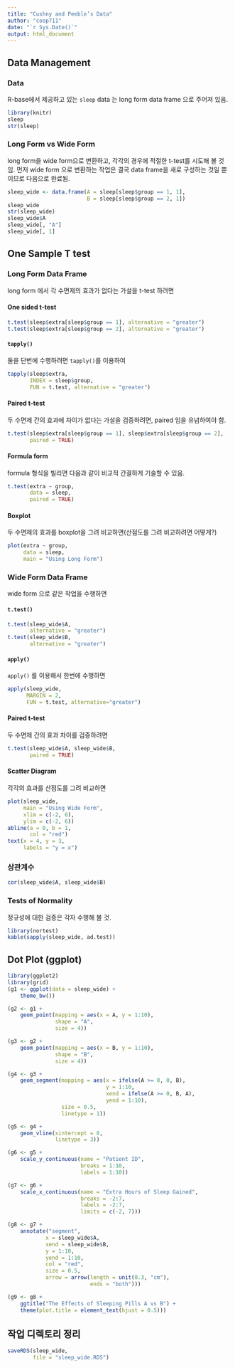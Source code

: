 ```yaml
---
title: "Cushny and Peeble’s Data"
author: "coop711"
date: "`r Sys.Date()`"
output: html_document
---
```


## Data Management

### Data

R-base에서 제공하고 있는 `sleep` data 는 long form data frame 으로 주어져 있음.

```r
library(knitr)
sleep
str(sleep)
```

<P style = "page-break-before: always">

### Long Form vs Wide Form

long form을  wide form으로 변환하고, 각각의 경우에 적절한 t-test를 시도해 볼 것임. 먼저 wide form 으로 변환하는 작업은 결국 data frame을 새로 구성하는 것일 뿐이므로 다음으로 완료됨.

```r
sleep_wide <- data.frame(A = sleep[sleep$group == 1, 1], 
                         B = sleep[sleep$group == 2, 1])
sleep_wide
str(sleep_wide)
sleep_wide$A
sleep_wide[, "A"]
sleep_wide[, 1]
```

<P style = "page-break-before: always">

## One Sample T test

### Long Form Data Frame

long form 에서 각 수면제의 효과가 없다는 가설을 t-test 하려면 

#### One sided t-test

```r
t.test(sleep$extra[sleep$group == 1], alternative = "greater")
t.test(sleep$extra[sleep$group == 2], alternative = "greater")
```

<P style = "page-break-before: always">

#### `tapply()`

둘을 단번에 수행하려면 `tapply()`를 이용하여

```r
tapply(sleep$extra, 
       INDEX = sleep$group, 
       FUN = t.test, alternative = "greater")
```

<P style = "page-break-before: always">

#### Paired t-test

두 수면제 간의 효과에 차이가 없다는 가설을 검증하려면, paired 임을 유념하여야 함.

```r
t.test(sleep$extra[sleep$group == 1], sleep$extra[sleep$group == 2], 
       paired = TRUE)
```

#### Formula form

formula 형식을 빌리면 다음과 같이 비교적 간결하게 기술할 수 있음.

```r
t.test(extra ~ group, 
       data = sleep, 
       paired = TRUE)
```

<P style = "page-break-before: always">

#### Boxplot

두 수면제의 효과를 boxplot을 그려 비교하면(산점도를 그려 비교하려면 어떻게?)

```r
plot(extra ~ group, 
     data = sleep, 
     main = "Using Long Form")
```

<P style = "page-break-before: always">

### Wide Form Data Frame

wide form 으로 같은 작업을 수행하면

#### `t.test()`

```r
t.test(sleep_wide$A, 
       alternative = "greater")
t.test(sleep_wide$B, 
       alternative = "greater")
```

<P style = "page-break-before: always">

#### `apply()`

`apply()` 를 이용해서 한번에 수행하면

```r
apply(sleep_wide, 
      MARGIN = 2, 
      FUN = t.test, alternative="greater")
```

<P style = "page-break-before: always">

#### Paired t-test

두 수면제 간의 효과 차이를 검증하려면

```r
t.test(sleep_wide$A, sleep_wide$B, 
       paired = TRUE)
```

<P style = "page-break-before: always">

#### Scatter Diagram

각각의 효과를 산점도를 그려 비교하면

```r
plot(sleep_wide, 
     main = "Using Wide Form", 
     xlim = c(-2, 6), 
     ylim = c(-2, 6))
abline(a = 0, b = 1, 
       col = "red")
text(x = 4, y = 3, 
     labels = "y = x")
```

<P style = "page-break-before: always">

### 상관계수

```r
cor(sleep_wide$A, sleep_wide$B)
```

### Tests of Normality

정규성에 대한 검증은 각자 수행해 볼 것.

```r
library(nortest)
kable(sapply(sleep_wide, ad.test))
```

<P style = "page-break-before: always">

## Dot Plot (ggplot)

```r
library(ggplot2)
library(grid)
(g1 <- ggplot(data = sleep_wide) +
    theme_bw())
```

<P style = "page-break-before: always">

```r
(g2 <- g1 + 
    geom_point(mapping = aes(x = A, y = 1:10), 
               shape = "A", 
               size = 4))
```

<P style = "page-break-before: always">

```r
(g3 <- g2 + 
    geom_point(mapping = aes(x = B, y = 1:10), 
               shape = "B", 
               size = 4))
```

<P style = "page-break-before: always">

```r
(g4 <- g3 + 
    geom_segment(mapping = aes(x = ifelse(A >= 0, 0, B), 
                               y = 1:10, 
                               xend = ifelse(A >= 0, B, A), 
                               yend = 1:10),
                 size = 0.5,
                 linetype = 1))
```

<P style = "page-break-before: always">

```r
(g5 <- g4 + 
    geom_vline(xintercept = 0, 
               linetype = 3))
```

<P style = "page-break-before: always">

```r
(g6 <- g5 + 
    scale_y_continuous(name = "Patient ID", 
                       breaks = 1:10, 
                       labels = 1:10))
```

<P style = "page-break-before: always">

```r
(g7 <- g6 + 
    scale_x_continuous(name = "Extra Hours of Sleep Gained",
                       breaks = -2:7,
                       labels = -2:7,
                       limits = c(-2, 7)))
```

<P style = "page-break-before: always">

```r
(g8 <- g7 +
    annotate("segment",
            x = sleep_wide$A, 
            xend = sleep_wide$B, 
            y = 1:10, 
            yend = 1:10, 
            col = "red",
            size = 0.5,
            arrow = arrow(length = unit(0.3, "cm"),
                          ends = "both")))
```

<P style = "page-break-before: always">

```r
(g9 <- g8 +
    ggtitle("The Effects of Sleeping Pills A vs B") +
    theme(plot.title = element_text(hjust = 0.5)))
```

## 작업 디렉토리 정리

```r
saveRDS(sleep_wide, 
        file = "sleep_wide.RDS")
```
